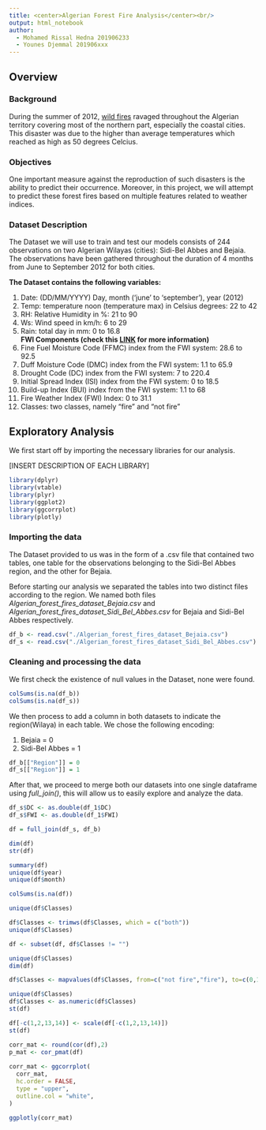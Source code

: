```yaml
---
title: <center>Algerian Forest Fire Analysis</center><br/>
output: html_notebook
author:
  - Mohamed Rissal Hedna 201906233
  - Younes Djemmal 201906xxx
---
```

## Overview
### Background

During the summer of 2012, [wild fires](https://www.un-spider.org/news-and-events/news/algeria-maps-summer-2012-wildfires-available) ravaged throughout the Algerian territory covering most of the northern part, especially the coastal cities. This disaster was due to the higher than average temperatures which reached as high as 50 degrees Celcius.

### Objectives 

One important measure against the reproduction of such disasters is the ability to predict their occurrence. Moreover, in this project, we will attempt to predict these forest fires based on multiple features related to weather indices.

### Dataset Description

The Dataset we will use to train and test our models consists of 244 observations on two Algerian Wilayas (cities): Sidi-Bel Abbes and Bejaia. The observations have been gathered throughout the duration of 4 months from June to September 2012 for both cities.

**The Dataset contains the following variables:**

1. Date: (DD/MM/YYYY) Day, month ('june' to 'september'), year (2012)
2. Temp: temperature noon (temperature max) in Celsius degrees: 22 to 42
3. RH: Relative Humidity in %: 21 to 90
4. Ws: Wind speed in km/h: 6 to 29
5. Rain: total day in mm: 0 to 16.8<br>
**FWI Components (check this [LINK](https://cwfis.cfs.nrcan.gc.ca/background/summary/fwi) for more information)**
6. Fine Fuel Moisture Code (FFMC) index from the FWI system: 28.6 to 92.5
7. Duff Moisture Code (DMC) index from the FWI system: 1.1 to 65.9
8. Drought Code (DC) index from the FWI system: 7 to 220.4
9. Initial Spread Index (ISI) index from the FWI system: 0 to 18.5
10. Build-up Index (BUI) index from the FWI system: 1.1 to 68
11. Fire Weather Index (FWI) Index: 0 to 31.1
12. Classes: two classes, namely "fire" and "not fire"

## Exploratory Analysis

We first start off by importing the necessary libraries for our analysis.

[INSERT DESCRIPTION OF EACH LIBRARY]

```r
library(dplyr)
library(vtable)
library(plyr)
library(ggplot2)
library(ggcorrplot)
library(plotly)
```


### Importing the data 

The Dataset provided to us was in the form of a .csv file that contained two tables, one table for the observations belonging to the Sidi-Bel Abbes region, and the other for Bejaia. 

Before starting our analysis we separated the tables into two distinct files according to the region. We named both files *Algerian_forest_fires_dataset_Bejaia.csv* and *Algerian_forest_fires_dataset_Sidi_Bel_Abbes.csv* for Bejaia and Sidi-Bel Abbes respectively.


```r
df_b <- read.csv("./Algerian_forest_fires_dataset_Bejaia.csv")
df_s <- read.csv("./Algerian_forest_fires_dataset_Sidi_Bel_Abbes.csv")
```

### Cleaning and processing the data

We first check the existence of null values in the Dataset, none were found.


```r
colSums(is.na(df_b))
colSums(is.na(df_s))
```

We then process to add a column in both datasets to indicate the region(Wilaya) in each table. We chose the following encoding:

1. Bejaia = 0
2. Sidi-Bel Abbes = 1


```r
df_b[["Region"]] = 0
df_s[["Region"]] = 1
```

After that, we proceed to merge both our datasets into one single dataframe using *full_join()*, this will allow us to easily explore and analyze the data.

```r
df_s$DC <- as.double(df_1$DC)
df_s$FWI <- as.double(df_1$FWI)

df = full_join(df_s, df_b)

dim(df)
str(df)
```

```r
summary(df)
unique(df$year)
unique(df$month)
```


```r
colSums(is.na(df))
```



```r
unique(df$Classes)
```
```r
df$Classes <- trimws(df$Classes, which = c("both"))
unique(df$Classes)
```
```r
df <- subset(df, df$Classes != "")
```

```r
unique(df$Classes)
dim(df)
```

```r
df$Classes <- mapvalues(df$Classes, from=c("not fire","fire"), to=c(0,1))
```

```r
unique(df$Classes)
df$Classes <- as.numeric(df$Classes)
st(df)
```

```r
df[-c(1,2,13,14)] <- scale(df[-c(1,2,13,14)])
st(df)
```

```r
corr_mat <- round(cor(df),2)
p_mat <- cor_pmat(df)
 
corr_mat <- ggcorrplot(
  corr_mat, 
  hc.order = FALSE, 
  type = "upper",
  outline.col = "white",
)
 
ggplotly(corr_mat)
```
